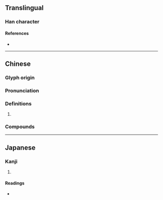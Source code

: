 {{character info}}
==Translingual==

===Han character===
{{Han char|rn=50|rad=巾|as=08|sn=11|four=43253|canj=LBII|ids=⿰巾戔}}

====References====
* {{Han ref|kx=0332.230|dkj=08943|dj=0638.210|hdz=10743.090|uh=5E34|ud=24116|bh=D546|bd=54598}}

----

==Chinese==
{{zh-forms|s=𰏕}}

===Glyph origin===
{{Han etym}}

===Pronunciation===
{{zh-pron
|m=sàn,cán,jiān,jiǎn,shā
|c=zin1,zin2
|mc=y
|oc=y
|cat=n,a
}}
{{zh-attn-split}}

===Definitions===
{{zh-hanzi}}

# {{rfdef|zh}}

===Compounds===
{{zh-der|馬帴}}

----

==Japanese==

===Kanji===
{{ja-kanji|grade=|rs=巾08}}

# {{rfdef|ja|sort=巾08}}

====Readings====
* {{ja-readings|on=[[さつ]] (satsu), [[せち]] (sechi), [[さん]] (san), [[ざん]] (zan), [[せん]] (sen), [[さい]] (sai)|kun=[[えりあて]] (eriate), [[むなかけ]] (munakake), [[むつき]] (mutsuki)}}
